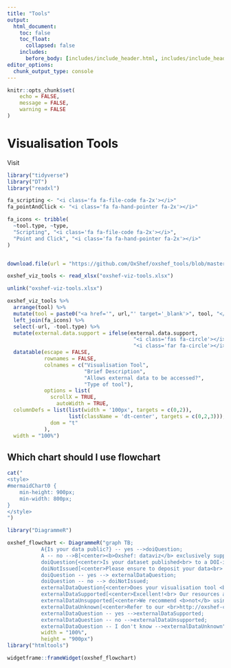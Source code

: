```yaml
---
title: "Tools"
output:
  html_document:
    toc: false
    toc_float:
      collapsed: false
    includes:
      before_body: [includes/include_header.html, includes/include_header_navpage.html]
editor_options: 
  chunk_output_type: console
---
```


```r
knitr::opts_chunk$set(
	echo = FALSE,
	message = FALSE,
	warning = FALSE
)
```


<link href="https://use.fontawesome.com/releases/v5.0.6/css/all.css" rel="stylesheet">

# Visualisation Tools {.tabset}

Visit 

```r
library("tidyverse")
library("DT")
library("readxl")

fa_scripting <- "<i class='fa fa-file-code fa-2x'></i>"
fa_pointAndClick <- "<i class='fa fa-hand-pointer fa-2x'></i>"

fa_icons <- tribble(
  ~tool.type, ~type,
  "Scripting", "<i class='fa fa-file-code fa-2x'></i>",
  "Point and Click", "<i class='fa fa-hand-pointer fa-2x'></i>"
)


download.file(url = "https://github.com/OxShef/oxshef_tools/blob/master/oxshef-viz-tools.xlsx?raw=true", destfile = "oxshef-viz-tools.xlsx")

oxshef_viz_tools <- read_xlsx("oxshef-viz-tools.xlsx")

unlink("oxshef-viz-tools.xlsx")

oxshef_viz_tools %>%
  arrange(tool) %>%
  mutate(tool = paste0("<a href='", url,"' target='_blank'>", tool, "</a>")) %>%
  left_join(fa_icons) %>%
  select(-url, -tool.type) %>%
  mutate(external.data.support = ifelse(external.data.support,
                                         "<i class='fas fa-circle'></i>",
                                         "<i class='far fa-circle'></i>")) %>%
  datatable(escape = FALSE,
            rownames = FALSE,
            colnames = c("Visualisation Tool",
                         "Brief Description",
                         "Allows external data to be accessed?",
                         "Type of tool"),
            options = list(
              scrollX = TRUE,
                autoWidth = TRUE,
  columnDefs = list(list(width = '100px', targets = c(0,2)),
                    list(className = 'dt-center', targets = c(0,2,3))),
              dom = "t"
            ),
  width = "100%")
```

## Which chart should I use flowchart

```r
cat("
<style>
#mermaidChart0 { 
    min-height: 900px;
    min-width: 800px;
}
</style>
")
```

```r
library("DiagrammeR")

oxshef_flowchart <- DiagrammeR("graph TB;
           A{Is your data public?} -- yes -->doiQuestion;
           A -- no -->B[<center><b>Oxshef: dataviz</b> exclusively supports researchers in <br> the visualisation and promotion of <br> public datasets.</center>];
           doiQuestion{<center>Is your dataset published<br> to a DOI-issuing data repository?</center>};
           doiNotIssued[<center>Please ensure to deposit your data<br> in a DOI-issuing repository</center>]
           doiQuestion -- yes --> externalDataQuestion;
           doiQuestion -- no --> doiNotIssued;
           externalDataQuestion{<center>Does your visualisation tool <br> allow data to be pulled from <br> your data repository?</center>};
           externalDataSupported[<center>Excellent!<br> Our resources are designed for you!</center>];
           externalDataUnsupported[<center>We recommend <b>not</b> using these tools</center>];
           externalDataUnknown[<center>Refer to our <br>http://oxshef-charts.netlify.com/tools.html page Twitter oxshef_dataviz</center>];
           externalDataQuestion -- yes -->externalDataSupported;
           externalDataQuestion -- no -->externalDataUnsupported;
           externalDataQuestion -- I don't know -->externalDataUnknown",
           width = "100%",
           height = "900px")
library("htmltools")

widgetframe::frameWidget(oxshef_flowchart)
```


